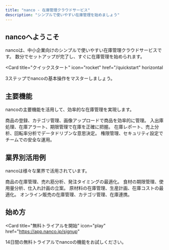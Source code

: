 ```yaml
---
title: "nanco - 在庫管理クラウドサービス"
description: "シンプルで使いやすい在庫管理を始めましょう"
---
```


## nancoへようこそ

nancoは、中小企業向けのシンプルで使いやすい在庫管理クラウドサービスです。
数分でセットアップが完了し、すぐに在庫管理を始められます。

<Card
  title="クイックスタート"
  icon="rocket"
  href="/quickstart"
  horizontal
>
  3ステップでnancoの基本操作をマスターしましょう。
</Card>

## 主要機能

nancoの主要機能を活用して、効率的な在庫管理を実現します。

<Columns cols={2}>
  <Card
    title="商品管理"
    icon="package"
    href="/manual/getting-started"
  >
    商品の登録、カテゴリ管理、画像アップロードで商品を効率的に管理。
  </Card>
  <Card
    title="在庫管理"
    icon="warehouse"
    href="/manual/alerts"
  >
    入出庫処理、在庫アラート、期限管理で在庫を正確に把握。
  </Card>
  <Card
    title="レポート・分析"
    icon="chart-line"
    href="/manual/reports"
  >
    在庫レポート、売上分析、回転率分析でデータドリブンな意思決定。
  </Card>
  <Card
    title="ユーザー管理"
    icon="users"
    href="/manual/users"
  >
    権限管理、セキュリティ設定でチームでの安全な運用。
  </Card>
</Columns>

## 業界別活用例

nancoは様々な業界で活用されています。

<Columns cols={2}>
  <Card
    title="小売店"
    icon="store"
    href="/manual/getting-started"
  >
    商品の在庫管理、売れ筋分析、発注タイミングの最適化。
  </Card>
  <Card
    title="飲食店"
    icon="utensils"
    href="/manual/alerts"
  >
    食材の期限管理、使用量分析、仕入れ計画の立案。
  </Card>
  <Card
    title="製造業"
    icon="industry"
    href="/manual/reports"
  >
    原材料の在庫管理、生産計画、在庫コストの最適化。
  </Card>
  <Card
    title="ECサイト"
    icon="shopping-cart"
    href="/manual/categories"
  >
    オンライン販売の在庫管理、カテゴリ管理、在庫連携。
  </Card>
</Columns>

## 始め方

<Card
  title="無料トライアルを開始"
  icon="play"
  href="https://app.nanco.jp/signup"
>
  14日間の無料トライアルでnancoの機能をお試しください。
</Card>
